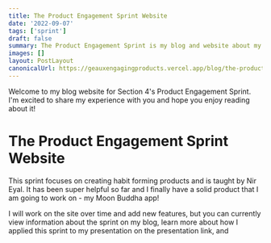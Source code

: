 ```yaml
---
title: The Product Engagement Sprint Website
date: '2022-09-07'
tags: ['sprint']
draft: false
summary: The Product Engagement Sprint is my blog and website about my experience during another Section 4 sprint.
images: []
layout: PostLayout
canonicalUrl: https://geauxengagingproducts.vercel.app/blog/the-product-engagement-sprint-website
---
```


Welcome to my blog website for Section 4's Product Engagement Sprint. I'm excited to share my experience with you and hope you enjoy reading about it!

# The Product Engagement Sprint Website

This sprint focuses on creating habit forming products and is taught by Nir Eyal. It has been super helpful so far and I finally have a solid product that I am going to work on - my Moon Buddha app!

I will work on the site over time and add new features, but you can currently view information about the sprint on my blog, learn more about how I applied this sprint to my presentation on the presentation link, and

